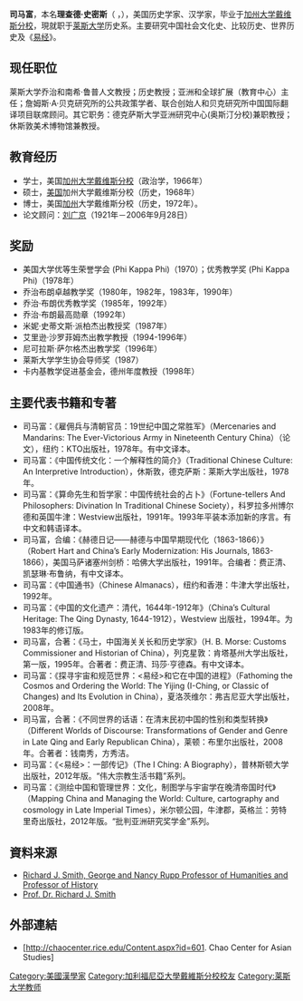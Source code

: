 {{coi|time=2020-12-01}}
{{blpsources|time=2020-12-01}}
'''司马富'''，本名'''理查德·史密斯'''（{{lang-en|Richard J. Smith}} ，{{bd|1944年||}}），美国历史学家、汉学家，毕业于[[加州大学戴维斯分校|加州大学戴维斯分校]]，現就职于[[莱斯大学|莱斯大学]]历史系。主要研究中国社会文化史、比较历史、世界历史及《[[易经|易经]]》。

== 现任职位 ==
莱斯大学乔治和南希·鲁普人文教授；历史教授；亚洲和全球扩展（教育中心）主任；詹姆斯·A·贝克研究所的公共政策学者、联合创始人和贝克研究所中国国际翻译项目联席顾问。其它职务：德克萨斯大学亚洲研究中心(奥斯汀分校)兼职教授；休斯敦美术博物馆兼教授。

==教育经历==
* 学士，美国[[加州大学戴维斯分校|加州大学戴维斯分校]]（政治学，1966年）
* 硕士，[[美国|美国]]加州大学戴维斯分校（历史，1968年）
* 博士，美国[[加州|加州]]大学戴维斯分校（历史，1972年）。
* 论文顾问：[[刘广京|刘广京]]（1921年－2006年9月28日）

==奖励==
* 美国大学优等生荣誉学会 (Phi Kappa Phi)（1970）；优秀教学奖 (Phi Kappa Phi)（1978年）
* 乔治布朗卓越教学奖（1980年，1982年，1983年，1990年）
* 乔治·布朗优秀教学奖（1985年，1992年）
* 乔治·布朗最高勋章（1992年）
* 米妮·史蒂文斯·派柏杰出教授奖（1987年）
* 艾里逊·沙罗菲姆杰出教学教授（1994-1996年）
* 尼可拉斯·萨尔格杰出教学奖（1996年）
* 莱斯大学学生协会导师奖（1987）
* 卡内基教学促进基金会，德州年度教授（1998年）

==主要代表书籍和专著==
* 司马富：《雇佣兵与清朝官员：19世纪中国之常胜军》（Mercenaries and Mandarins: The Ever-Victorious Army in Nineteenth Century China）（论文），纽约：KTO出版社，1978年。有中文译本。
* 司马富：《中国传统文化：一个解释性的简介》（Traditional Chinese Culture: An Interpretive Introduction），休斯敦，德克萨斯：莱斯大学出版社，1978年。
* 司马富：《算命先生和哲学家：中国传统社会的占卜》（Fortune-tellers And Philosophers: Divination In Traditional Chinese Society），科罗拉多州博尔德和英国牛津：Westview出版社，1991年。1993年平装本添加新的序言。有中文和韩语译本。
* 司马富，合编：《赫德日记——赫德与中国早期现代化（1863-1866）》（Robert Hart and China’s Early Modernization: His Journals, 1863-1866），美国马萨诸塞州剑桥：哈佛大学出版社，1991年。合编者：费正清、凯瑟琳·布鲁纳，有中文译本。
* 司马富：《中国通书》（Chinese Almanacs），纽约和香港：牛津大学出版社，1992年。 
* 司马富：《中国的文化遗产：清代，1644年-1912年》（China’s Cultural Heritage: The Qing Dynasty, 1644-1912），Westview 出版社，1994年。为1983年的修订版。  
* 司马富，合著：《马士，中国海关关长和历史学家》（H. B. Morse: Customs Commissioner and Historian of China），列克星敦：肯塔基州大学出版社，第一版，1995年。合著者：费正清、玛莎·亨德森。有中文译本。
* 司马富：《探寻宇宙和规范世界：<易经>和它在中国的进程》（Fathoming the Cosmos and Ordering the World: The Yijing (I-Ching, or Classic of Changes) and Its Evolution in China），夏洛茨维尔：弗吉尼亚大学出版社，2008年。
* 司马富，合著：《不同世界的话语：在清末民初中国的性别和类型转换》（Different Worlds of Discourse: Transformations of Gender and Genre in Late Qing and Early Republican China），莱顿：布里尔出版社，2008年。合著者：钱南秀，方秀洁。
* 司马富：《<易经>：一部传记》（The I Ching: A Biography），普林斯顿大学出版社，2012年版。“伟大宗教生活书籍”系列。
* 司马富：《测绘中国和管理世界：文化，制图学与宇宙学在晚清帝国时代》（Mapping China and Managing the World: Culture, cartography and cosmology in Late Imperial Times），米尔顿公园，牛津郡，英格兰：劳特里奇出版社，2012年版。“批判亚洲研究奖学金”系列。

== 資料来源 ==
* [https://web.archive.org/web/20130523060745/http://history.rice.edu/Smith/ Richard J. Smith, George and Nancy Rupp Professor of Humanities and Professor of History]  
* [http://www.ikgf.uni-erlangen.de/people/index.shtml/richard-j.-smith.shtml Prof. Dr. Richard J. Smith]{{Wayback|url=http://www.ikgf.uni-erlangen.de/people/index.shtml/richard-j.-smith.shtml |date=20130310140846 }}

== 外部連結 ==
* [http://chaocenter.rice.edu/Content.aspx?id=601. Chao Center for Asian Studies]{{dead link|date=2017年12月 |bot=InternetArchiveBot |fix-attempted=yes }}

{{Authority control}}
{{DEFAULTSORT:Smith, Richard J.}}
[[Category:美國漢學家|Category:美國漢學家]]
[[Category:加利福尼亞大學戴維斯分校校友|Category:加利福尼亞大學戴維斯分校校友]]
[[Category:莱斯大学教师|Category:莱斯大学教师]]